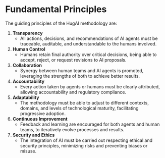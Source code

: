 # Fundamental Principles

The guiding principles of the HugAI methodology are:

1. **Transparency**
   - All actions, decisions, and recommendations of AI agents must be traceable, auditable, and understandable to the humans involved.
2. **Human Control**
   - Humans retain final authority over critical decisions, being able to accept, reject, or request revisions to AI proposals.
3. **Collaboration**
   - Synergy between human teams and AI agents is promoted, leveraging the strengths of both to achieve better results.
4. **Accountability**
   - Every action taken by agents or humans must be clearly attributed, allowing accountability and regulatory compliance.
5. **Adaptability**
   - The methodology must be able to adjust to different contexts, domains, and levels of technological maturity, facilitating progressive adoption.
6. **Continuous Improvement**
   - Feedback and learning are encouraged for both agents and human teams, to iteratively evolve processes and results.
7. **Security and Ethics**
   - The integration of AI must be carried out respecting ethical and security principles, minimizing risks and preventing biases or misuse.